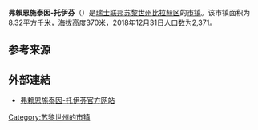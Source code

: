 {{Infobox settlement
| name = 弗赖恩施泰因-托伊芬
| native_name = {{lang|de|Freienstein-Teufen}}
| settlement_type = [[市镇_(瑞士)|瑞士市镇]]
| image_skyline = Freienstein März2012a.JPG
| image_caption = 弗赖恩施泰因-托伊芬风光
| image_seal = Freienstein-Teufen-blazon.svg
| image_map = Karte Gemeinde Freienstein-Teufen 2007.png
| map_caption = 弗赖恩施泰因-托伊芬在比拉赫区的位置
| pushpin_map = Switzerland
| pushpin_label_position = bottom
| pushpin_map_caption = 弗赖恩施泰因-托伊芬在瑞士的位置
| subdivision_type = 国家
| subdivision_name = {{CHE}}
| subdivision_type1 = [[瑞士行政区划|州]]
| subdivision_name1 = [[File:Flag_of_Canton_of_Zürich.svg|16px]] [[苏黎世州|苏黎世州]]
| subdivision_type2 = [[区_(瑞士)|区]]
| subdivision_name2 = [[比拉赫区|比拉赫区]]
| elevation_m = 370
| area_total_km2 = 8.32
| population_as_of = 2018年12月31日
| population_footnotes = <ref>{{cite web|url=https://www.bfs.admin.ch/bfs/de/home/statistiken/bevoelkerung.assetdetail.7966022.html|title=Ständige Wohnbevölkerung nach Staatsangehörigkeitskategorie, Geschlecht und Gemeinde, Provisorische Jahresergebnisse, 2018|trans_title=瑞士联邦2018年按国籍、性别和市镇划分的常住人口统计表|date=2019-04-09|publisher=[[瑞士联邦统计署|瑞士联邦统计署]]|language=de|accessdate=2019-11-07|archive-date=2019-04-11|archive-url=https://web.archive.org/web/20190411063248/https://www.bfs.admin.ch/bfs/de/home/statistiken/bevoelkerung.assetdetail.7966022.html|dead-url=no}}</ref>
| population_total = 2371
| population_density_km2 = auto
| timezone = [[欧洲中部时间|CET]]
| utc_offset = +1
| timezone_DST = [[欧洲中部夏令时间|CEST]]
| utc_offset_DST = +2
| coordinates = {{coord|47|31|57|N|8|35|6|E|region:|display=inline,title}}
| postal_code_type = [[瑞士邮政编码系统|邮政编码]]
| postal_code = 8427, 8428
| blank_name = [[瑞士市镇官方编号|官方编号]]
| blank_info = 0057
| website = {{url|www.freienstein-teufen.ch}}
}}

'''弗賴恩施泰因-托伊芬'''（{{lang-de|Freienstein-Teufen}}）是[[瑞士联邦|瑞士联邦]][[苏黎世州|苏黎世州]][[比拉赫区|比拉赫区]]的[[市镇_(瑞士)|市镇]]。该市镇面积为8.32平方千米，海拔高度370米，2018年12月31日人口数为2,371。

== 参考来源 ==
{{reflist}}

== 外部連結 ==
* [http://www.freienstein-teufen.ch 弗赖恩施泰因-托伊芬官方网站] {{Wayback|url=http://www.freienstein-teufen.ch/ |date=20060210141041 }} {{de icon}}


{{苏黎世州区划}}
{{Switzerland-geo-stub}}
{{DEFAULTSORT:Freienstein-Teufen}}
[[Category:苏黎世州的市镇|Category:苏黎世州的市镇]]